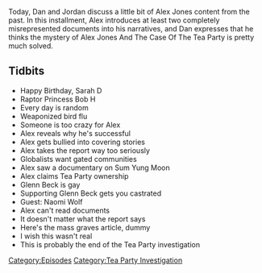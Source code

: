 {{Episode
    | title             = April 12-13, 2009
    | caption           = [https://knowledgefight.libsyn.com/knowledge-fight-april-12-13-2009 Listen to this episode on Libsyn]
    | episodeNumber     = 258
    | length            = 01:40:02
    | airDate           = January 30, 2019
    | coverageStartDate = April 12, 2009
    | coverageEndDate   = April 13, 2009
    | episodeType       = [[:Category:Tea Party Investigation|Tea Party Investigation]]
    | appearance        = [[Raptor Princess Bob H]], [[Sum Yung Moon]], [[Glenn Beck]], [[Naomi Wolf]]
    | oocDrop           = I really have never been wrong
    | previousEpisode   = [[257: January 25, 2019]]
    | nextEpisode       = [[259: January 27-29, 2019]]
}}

{{Stub}}

Today, Dan and Jordan discuss a little bit of Alex Jones content from the past. In this installment, Alex introduces at least two completely misrepresented documents into his narratives, and Dan expresses that he thinks the mystery of Alex Jones And The Case Of The Tea Party is pretty much solved.

==Tidbits==

*Happy Birthday, Sarah D
*Raptor Princess Bob H
*Every day is random
*Weaponized bird flu
*Someone is too crazy for Alex
*Alex reveals why he's successful
*Alex gets bullied into covering stories
*Alex takes the report way too seriously
*Globalists want gated communities
*Alex saw a documentary on Sum Yung Moon
*Alex claims Tea Party ownership
*Glenn Beck is gay
*Supporting Glenn Beck gets you castrated
*Guest: Naomi Wolf
*Alex can't read documents
*It doesn't matter what the report says
*Here's the mass graves article, dummy
*I wish this wasn't real
*This is probably the end of the Tea Party investigation

[[Category:Episodes]]
[[Category:Tea Party Investigation]]
